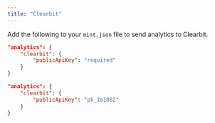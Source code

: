 ```yaml
---
title: "Clearbit"
---
```


Add the following to your `mint.json` file to send analytics to Clearbit.

<CodeGroup>

```json Analytics options in mint.json
"analytics": {
    "clearbit": {
        "publicApiKey": "required"
    }
}
```

```json Example
"analytics": {
    "clearbit": {
        "publicApiKey": "pk_1a1882"
    }
}
```

</CodeGroup>
